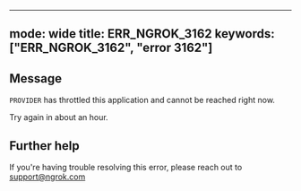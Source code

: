 
---
mode: wide
title: ERR_NGROK_3162
keywords: ["ERR_NGROK_3162", "error 3162"]
---

## Message
`PROVIDER` has throttled this application and cannot be reached right now.

Try again in about an hour.




## Further help
If you're having trouble resolving this error, please reach out to [support@ngrok.com](mailto:support@ngrok.com?subject=Help%20with%20ERR_NGROK_3162)

